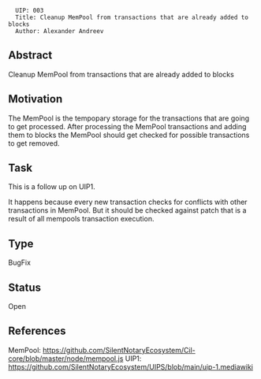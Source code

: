 <pre>
  UIP: 003
  Title: Cleanup MemPool from transactions that are already added to blocks
  Author: Alexander Andreev
</pre>


== Abstract ==

Cleanup MemPool from transactions that are already added to blocks

== Motivation ==

The MemPool is the tempopary storage for the transactions that are going to get processed.
After processing the MemPool transactions and adding them to blocks the MemPool should get checked for possible transactions to get removed.

== Task ==

This is a follow up on UIP1. 

It happens because every new transaction checks for conflicts with other transactions in MemPool. But it should be checked against patch that is a result of all mempools transaction execution.

== Type ==

BugFix

== Status == 

Open

== References ==
MemPool: https://github.com/SilentNotaryEcosystem/Cil-core/blob/master/node/mempool.js
UIP1: https://github.com/SilentNotaryEcosystem/UIPS/blob/main/uip-1.mediawiki
